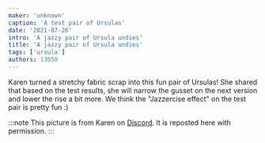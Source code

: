 ```yaml
---
maker: 'unknown'
caption: 'A test pair of Ursulas'
date: '2021-07-26'
intro: 'A jazzy pair of Ursula undies'
title: 'A jazzy pair of Ursula undies'
tags: ['ursula']
authors: 13050
---
```


<!-- truncate -->

Karen turned a stretchy fabric scrap into this fun pair of Ursulas! She shared that based on the test results, she will narrow the gusset on the next version and lower the rise a bit more. We think the "Jazzercise effect" on the test pair is pretty fun :)

:::note
This picture is from Karen on [Discord](https://discord.freesewing.org/). It is reposted here with permission.
:::
